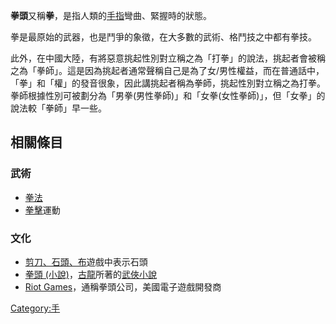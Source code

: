 '''拳頭'''又稱'''拳'''，是指人類的[[手指|手指]]彎曲、緊握時的狀態。

拳是最原始的武器，也是鬥爭的象徵，在大多數的武術、格鬥技之中都有拳技。

此外，在中國大陸，有將惡意挑起性別對立稱之為「打拳」的說法，挑起者會被稱之為「拳師」。這是因為挑起者通常聲稱自己是為了女/男性權益，而在普通話中，「拳」和「權」的發音很象，因此講挑起者稱為拳師，挑起性別對立稱之為打拳。拳師根據性別可被劃分為「男拳(男性拳師)」和「女拳(女性拳師)」，但「女拳」的說法較「拳師」早一些。

==相關條目==
===武術===
* [[拳法|拳法]]
* [[拳擊|拳擊]]運動

===文化===
* [[剪刀、石頭、布|剪刀、石頭、布]]遊戲中表示石頭
* [[拳頭_(小說)|拳頭 (小說)]]，[[古龍|古龍]]所著的[[武俠小說|武俠小說]]
* [[Riot_Games|Riot Games]]，通稱拳頭公司，美國電子遊戲開發商

[[Category:手|Category:手]]